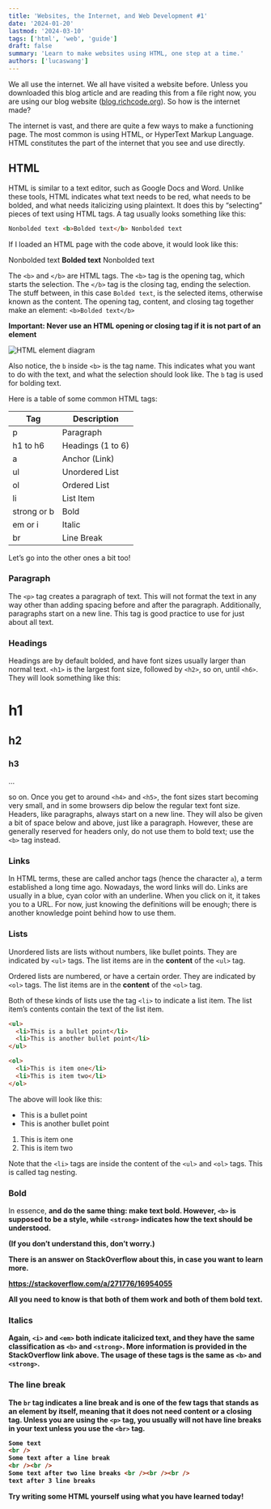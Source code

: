 ```yaml
---
title: 'Websites, the Internet, and Web Development #1'
date: '2024-01-20'
lastmod: '2024-03-10'
tags: ['html', 'web', 'guide']
draft: false
summary: 'Learn to make websites using HTML, one step at a time.'
authors: ['lucaswang']
---
```


We all use the internet. We all have visited a website before. Unless you downloaded this blog article and are reading this from a file right now, you are using our blog website ([blog.richcode.org](http://blog.richcode.org)). So how is the internet made?

The internet is vast, and there are quite a few ways to make a functioning page. The most common is using HTML, or HyperText Markup Language. HTML constitutes the part of the internet that you see and use directly.

## HTML

HTML is similar to a text editor, such as Google Docs and Word. Unlike these tools, HTML indicates what text needs to be red, what needs to be bolded, and what needs italicizing using plaintext. It does this by “selecting” pieces of text using HTML tags. A tag usually looks something like this:

```html
Nonbolded text <b>Bolded text</b> Nonbolded text
```

If I loaded an HTML page with the code above, it would look like this:

Nonbolded text **Bolded text** Nonbolded text

The `<b>` and `</b>` are HTML tags. The `<b>` tag is the opening tag, which starts the selection. The `</b>` tag is the closing tag, ending the selection. The stuff between, in this case `Bolded text`, is the selected items, otherwise known as the content. The opening tag, content, and closing tag together make an element: `<b>Bolded text</b>`

**Important: Never use an HTML opening or closing tag if it is not part of an element**

![HTML element diagram](https://assets.digitalocean.com/django_gunicorn_nginx_2004/articles/new_learners/html-element-diagram.png)

Also notice, the `b` inside `<b>` is the tag name. This indicates what you want to do with the text, and what the selection should look like. The `b` tag is used for bolding text.

Here is a table of some common HTML tags:

| Tag         | Description       |
| ----------- | ----------------- |
| p           | Paragraph         |
| h1 to h6    | Headings (1 to 6) |
| a           | Anchor (Link)     |
| ul          | Unordered List    |
| ol          | Ordered List      |
| li          | List Item         |
| strong or b | Bold              |
| em or i     | Italic            |
| br          | Line Break        |

Let’s go into the other ones a bit too!

### Paragraph

The `<p>` tag creates a paragraph of text. This will not format the text in any way other than adding spacing before and after the paragraph. Additionally, paragraphs start on a new line. This tag is good practice to use for just about all text.

### Headings

Headings are by default bolded, and have font sizes usually larger than normal text. `<h1>` is the largest font size, followed by `<h2>`, so on, until `<h6>`. They will look something like this:

# h1

## h2

### h3

…

so on. Once you get to around `<h4>` and `<h5>`, the font sizes start becoming very small, and in some browsers dip below the regular text font size. Headers, like paragraphs, always start on a new line. They will also be given a bit of space below and above, just like a paragraph. However, these are generally reserved for headers only, do not use them to bold text; use the `<b>` tag instead.

### Links

In HTML terms, these are called anchor tags (hence the character `a`), a term established a long time ago. Nowadays, the word links will do. Links are usually in a blue, cyan color with an underline. When you click on it, it takes you to a URL. For now, just knowing the definitions will be enough; there is another knowledge point behind how to use them.

### Lists

Unordered lists are lists without numbers, like bullet points. They are indicated by `<ul>` tags. The list items are in the **content** of the `<ul>` tag.

Ordered lists are numbered, or have a certain order. They are indicated by `<ol>` tags. The list items are in the **content** of the `<ol>` tag.

Both of these kinds of lists use the tag `<li>` to indicate a list item. The list item’s contents contain the text of the list item.

```html
<ul>
  <li>This is a bullet point</li>
  <li>This is another bullet point</li>
</ul>

<ol>
  <li>This is item one</li>
  <li>This is item two</li>
</ol>
```

The above will look like this:

- This is a bullet point
- This is another bullet point

1. This is item one
2. This is item two

Note that the `<li>` tags are inside the content of the `<ul>` and `<ol>` tags. This is called tag nesting.

### Bold

In essence, <b> and <strong> do the same thing: make text bold. However, `<b>` is supposed to be a style, while `<strong>` indicates how the text should be understood.

(If you don’t understand this, don’t worry.)

There is an answer on StackOverflow about this, in case you want to learn more.

https://stackoverflow.com/a/271776/16954055

All you need to know is that both of them work and both of them bold text.

### Italics

Again, `<i>` and `<em>` both indicate italicized text, and they have the same classification as `<b>` and `<strong>`. More information is provided in the StackOverflow link above. The usage of these tags is the same as `<b>` and `<strong>`.

### The line break

The `br` tag indicates a line break and is one of the few tags that stands as an element **by itself**, meaning that it does not need content or a closing tag. Unless you are using the `<p>` tag, you usually will not have line breaks in your text unless you use the `<br>` tag.

```html
Some text
<br />
Some text after a line break
<br /><br />
Some text after two line breaks <br /><br /><br />
text after 3 line breaks
```

Try writing some HTML yourself using what you have learned today!
